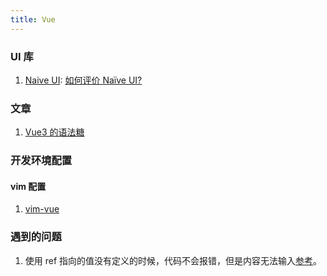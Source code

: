 ```yaml
---
title: Vue
---
```


### UI 库

1. [Naive UI](https://www.naiveui.com/zh-CN/os-theme): [如何评价 Naïve UI?](https://www.zhihu.com/question/463736268/answer/1928879382?utm_medium=social&utm_oi=47974344294400&utm_psn=1637827491472490496&utm_source=ZHShareTargetIDMore) <Badge github="https://github.com/tusen-ai/naive-ui" npm="naive-ui" />

### 文章

1. [Vue3 的语法糖](https://mp.weixin.qq.com/s/b7Zqwqbe0FRlntvSSTFCBg)

### 开发环境配置

#### vim 配置

1. [vim-vue](https://github.com/posva/vim-vue)

### 遇到的问题

1. 使用 ref 指向的值没有定义的时候，代码不会报错，但是内容无法输入[参考](https://stackblitz.com/edit/vue-z5fowx?file=src%2Fcomponents%2FLogin.vue)。
